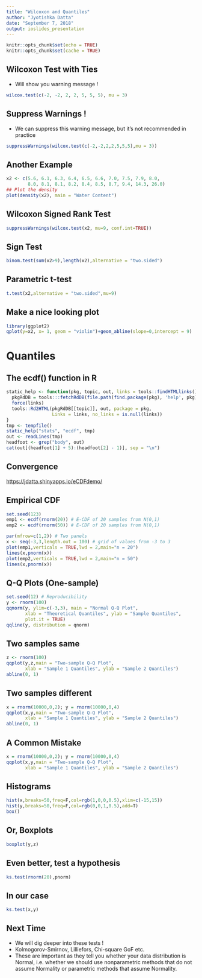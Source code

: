 ```yaml
---
title: "Wilcoxon and Quantiles"
author: "Jyotishka Datta"
date: "September 7, 2018"
output: ioslides_presentation
---
```


```r
knitr::opts_chunk$set(echo = TRUE)
knitr::opts_chunk$set(cache = TRUE)
```

## Wilcoxon Test with Ties 

-  Will show you warning message ! 

```r
wilcox.test(c(-2, -2, 2, 2, 5, 5, 5), mu = 3)
```


## Suppress Warnings !

-  We can suppress this warning message, but it's not recommended in practice

```r
suppressWarnings(wilcox.test(c(-2,-2,2,2,5,5,5),mu = 3))
```


## Another Example 

```r
x2 <- c(5.6, 6.1, 6.3, 6.4, 6.5, 6.6, 7.0, 7.5, 7.9, 8.0,
        8.0, 8.1, 8.1, 8.2, 8.4, 8.5, 8.7, 9.4, 14.3, 26.0)
## Plot the density
plot(density(x2), main = "Water Content")
```

## Wilcoxon Signed Rank Test 

```R
suppressWarnings(wilcox.test(x2, mu=9, conf.int=TRUE))
```


## Sign Test 

```r
binom.test(sum(x2>9),length(x2),alternative = "two.sided")
```

## Parametric t-test 

```R
t.test(x2,alternative = "two.sided",mu=9)
```

## Make a nice looking plot 

```R
library(ggplot2)
qplot(y=x2, x= 1, geom = "violin")+geom_abline(slope=0,intercept = 9)
```

# Quantiles 


## The ecdf() function in R {.smaller}

```r
static_help <- function(pkg, topic, out, links = tools::findHTMLlinks()) {
  pkgRdDB = tools:::fetchRdDB(file.path(find.package(pkg), 'help', pkg))
  force(links)
  tools::Rd2HTML(pkgRdDB[[topic]], out, package = pkg,
                 Links = links, no_links = is.null(links))
}
tmp <- tempfile()
static_help("stats", "ecdf", tmp)
out <- readLines(tmp)
headfoot <- grep("body", out)
cat(out[(headfoot[1] + 5):(headfoot[2] - 1)], sep = "\n")
```

## Convergence

[https://jdatta.shinyapps.io/eCDFdemo/](https://jdatta.shinyapps.io/eCDFdemo/)


## Empirical CDF {.smaller}

```r
set.seed(123)
emp1 <- ecdf(rnorm(20)) # E-CDF of 20 samples from N(0,1)
emp2 <- ecdf(rnorm(50)) # E-CDF of 20 samples from N(0,1)
```

```r
par(mfrow=c(1,2)) # Two panels
x <- seq(-3,3,length.out = 100) # grid of values from -3 to 3
plot(emp1,verticals = TRUE,lwd = 2,main="n = 20")
lines(x,pnorm(x))
plot(emp2,verticals = TRUE,lwd = 2,main="n = 50")
lines(x,pnorm(x))
```

## Q-Q Plots (One-sample)

```r
set.seed(12) # Reproducibility
y <- rnorm(100)
qqnorm(y, ylim=c(-3,3), main = "Normal Q-Q Plot",
       xlab = "Theoretical Quantiles", ylab = "Sample Quantiles",
       plot.it = TRUE)
qqline(y, distribution = qnorm)
```

## Two samples same 

```r
z <- rnorm(100)
qqplot(y,z,main = "Two-sample Q-Q Plot",
       xlab = "Sample 1 Quantiles", ylab = "Sample 2 Quantiles")
abline(0, 1)
```


## Two samples different

```R
x = rnorm(10000,0,2); y = rnorm(10000,0,4)
qqplot(x,y,main = "Two-sample Q-Q Plot",
       xlab = "Sample 1 Quantiles", ylab = "Sample 2 Quantiles")
abline(0, 1)
```

## A Common Mistake 

```R
x = rnorm(10000,0,2); y = rnorm(10000,0,4)
qqplot(x,y,main = "Two-sample Q-Q Plot",
       xlab = "Sample 1 Quantiles", ylab = "Sample 2 Quantiles")
```

## Histograms 

```R
hist(x,breaks=50,freq=F,col=rgb(1,0,0,0.5),xlim=c(-15,15))
hist(y,breaks=50,freq=F,col=rgb(0,0,1,0.5),add=T)
box()
```

## Or, Boxplots 

```R
boxplot(y,z)
```

## Even better, test a hypothesis 

```r
ks.test(rnorm(20),pnorm)
```

## In our case 

```r
ks.test(x,y)
```

## Next Time 

-  We will dig deeper into these tests ! 
-  Kolmogorov-Smirnov, Lilliefors, Chi-square GoF etc. 
-  These are important as they tell you whether your data distribution is Normal, i.e. whether we should use nonparametric methods that do not assume Normality or parametric methods that assume Normality. 


